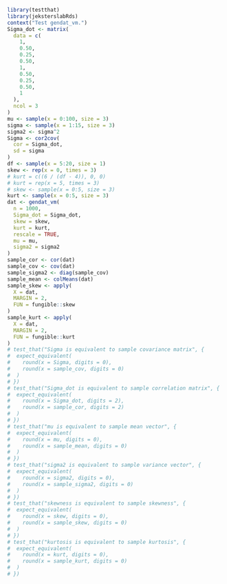 
```r
library(testthat)
library(jeksterslabRds)
context("Test gendat_vm.")
Sigma_dot <- matrix(
  data = c(
    1,
    0.50,
    0.25,
    0.50,
    1,
    0.50,
    0.25,
    0.50,
    1
  ),
  ncol = 3
)
mu <- sample(x = 0:100, size = 3)
sigma <- sample(x = 1:15, size = 3)
sigma2 <- sigma^2
Sigma <- cor2cov(
  cor = Sigma_dot,
  sd = sigma
)
df <- sample(x = 5:20, size = 1)
skew <- rep(x = 0, times = 3)
# kurt = c((6 / (df - 4)), 0, 0)
# kurt = rep(x = 5, times = 3)
# skew <- sample(x = 0:5, size = 3)
kurt <- sample(x = 0:5, size = 3)
dat <- gendat_vm(
  n = 1000,
  Sigma_dot = Sigma_dot,
  skew = skew,
  kurt = kurt,
  rescale = TRUE,
  mu = mu,
  sigma2 = sigma2
)
sample_cor <- cor(dat)
sample_cov <- cov(dat)
sample_sigma2 <- diag(sample_cov)
sample_mean <- colMeans(dat)
sample_skew <- apply(
  X = dat,
  MARGIN = 2,
  FUN = fungible::skew
)
sample_kurt <- apply(
  X = dat,
  MARGIN = 2,
  FUN = fungible::kurt
)
# test_that("Sigma is equivalent to sample covariance matrix", {
#  expect_equivalent(
#    round(x = Sigma, digits = 0),
#    round(x = sample_cov, digits = 0)
#  )
# })
# test_that("Sigma_dot is equivalent to sample correlation matrix", {
#  expect_equivalent(
#    round(x = Sigma_dot, digits = 2),
#    round(x = sample_cor, digits = 2)
#  )
# })
# test_that("mu is equivalent to sample mean vector", {
#  expect_equivalent(
#    round(x = mu, digits = 0),
#    round(x = sample_mean, digits = 0)
#  )
# })
# test_that("sigma2 is equivalent to sample variance vector", {
#  expect_equivalent(
#    round(x = sigma2, digits = 0),
#    round(x = sample_sigma2, digits = 0)
#  )
# })
# test_that("skewness is equivalent to sample skewness", {
#  expect_equivalent(
#    round(x = skew, digits = 0),
#    round(x = sample_skew, digits = 0)
#  )
# })
# test_that("kurtosis is equivalent to sample kurtosis", {
#  expect_equivalent(
#    round(x = kurt, digits = 0),
#    round(x = sample_kurt, digits = 0)
#  )
# })
```

